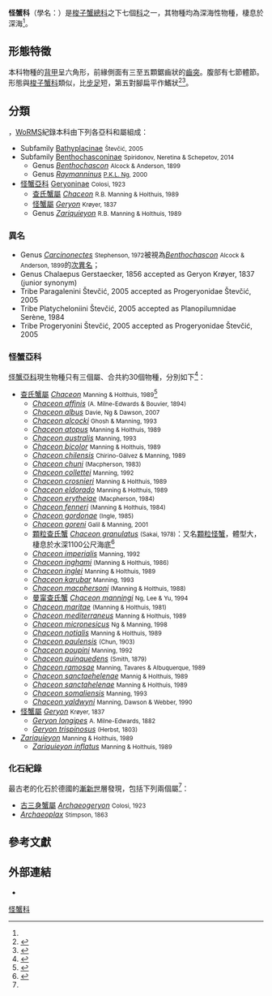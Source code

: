{{distinguish|怪方蟹科}}
{{Automatic taxobox
 | image = Chaceon affinis.jpg
 | image_caption = ''[[Chaceon_affinis|Chaceon affinis]]''
 | taxon = Geryonidae
 | authority = {{tsl|en|Giuseppe Colosi||Colosi}}, 1923
 | subdivision_ranks = [[亞科|亞科]]與[[属|属]]{{r|WoRMS_106762}}
 | subdivision = [[#分類|見內文]]
}}

'''怪蟹科'''（學名：{{lang|la|Geryonidae}}）是[[梭子蟹總科|梭子蟹總科]]之下七個[[科_(生物)|科]]之一，其物種均為深海性物種，棲息於深海<ref name="manning1989two"/>。

==形態特徵==
本科物種的[[背甲|背甲]]呈六角形，前緣側面有三至五顆鋸齒狀的[[齒突|齒突]]。腹部有七節體節。形態與[[梭子蟹科|梭子蟹科]]類似，{{tsl|ja|鉗脚|鉗足}}比[[步足|步足]]短，第五對腳扁平作鰭狀<ref name="karasawa2008revision">{{cite journal|title=Revision of Portunoidea Rafinesque, 1815 (Decapoda: Brachyura) with emphasis on the fossil genera and families|author=Karasawa, Hiroaki and Schweitzer, Carrie E and Feldmann, Rodney M|journal=Journal of Crustacean Biology|volume=28|issue=1|pages=82-127|year=2008}}</ref><ref name="manning1989two">{{cite journal|title=Two new genera and nine new species of geryonid crabs (Crustacea, Decapoda, Geryonidae)|author=Manning, Raymond B and Holthuis, LB|journal=Proceedings of the Biological Society of Washington|volume=102|number=1|pages=50-77|year=1989}}</ref>。

==分類==
{{as of|2020|8|20}}，[[WoRMS|WoRMS]]紀錄本科由下列各亞科和屬組成{{r|WoRMS_106762}}：
* Subfamily [[Bathyplacinae|Bathyplacinae]] <small>Števčić, 2005</small>
* Subfamily [[Benthochasconinae|Benthochasconinae]] <small>Spiridonov, Neretina & Schepetov, 2014</small>
** Genus ''[[Benthochascon|Benthochascon]]'' <small>Alcock & Anderson, 1899</small>
** Genus ''[[Raymanninus|Raymanninus]]'' <small>[[黃麒麟|P.K.L. Ng]], 2000</small>
* [[#怪蟹亞科|怪蟹亞科]] [[#怪蟹亞科|Geryoninae]] <small>Colosi, 1923</small>
** [[查氏蟹屬|查氏蟹屬]] ''[[Chaceon|Chaceon]]'' <small>R.B. Manning & Holthuis, 1989</small>
** [[怪蟹屬|怪蟹屬]] ''[[Geryon|Geryon]]'' <small>Krøyer, 1837</small>
** Genus ''[[Zariquieyon|Zariquieyon]]'' <small>R.B. Manning & Holthuis, 1989</small>

===異名===
* Genus ''[[Carcinonectes|Carcinonectes]]'' <small>Stephenson, 1972</small>被視為''[[Benthochascon|Benthochascon]]'' <small>Alcock & Anderson, 1899</small>的[[次異名|次異名]]；
* Genus Chalaepus Gerstaecker, 1856 accepted as Geryon Krøyer, 1837 (junior synonym)
* Tribe Paragalenini Števčić, 2005 accepted as Progeryonidae Števčić, 2005
* Tribe Platycheloniini Števčić, 2005 accepted as Planopilumnidae Serène, 1984
* Tribe Progeryonini Števčić, 2005 accepted as Progeryonidae Števčić, 2005

===怪蟹亞科===
[[怪蟹亞科|怪蟹亞科]]現生物種只有三個屬、合共約30個物種，分別如下<ref name="WoRMS_877428">{{WoRMS |id=877428 |title=Geryoninae Colosi, 1923 |last=Davie |first=Peter |date=2016-05-26 |access-date=2020-08-06 }}</ref>：
* [[查氏蟹屬|查氏蟹屬]] ''[[Chaceon|Chaceon]]'' <small>Manning & Holthuis, 1989</small><ref name="TaiBIF">{{cite web |url=http://www.taibif.tw/zh/catalogue_of_life/page/b188-f1b8-5bd0-ce55-dc2f-8faa-c3d1-5a14 |title=Geryonidae 怪蟹科 |work=[[臺灣生物多樣性資訊入口網|臺灣生物多樣性資訊入口網]] |access-date=2020-08-06 |language=zh-hant }}</ref>
**''[[Chaceon_affinis|Chaceon affinis]]'' <small>(A. Milne-Edwards & Bouvier, 1894)</small>
**''[[Chaceon_albus|Chaceon albus]]'' <small>Davie, Ng & Dawson, 2007</small>
**''[[Chaceon_alcocki|Chaceon alcocki]]'' <small>Ghosh & Manning, 1993</small>
**''[[Chaceon_atopus|Chaceon atopus]]'' <small>Manning & Holthuis, 1989</small>
**''[[Chaceon_australis|Chaceon australis]]'' <small>Manning, 1993</small>
**''[[Chaceon_bicolor|Chaceon bicolor]]'' <small>Manning & Holthuis, 1989</small>
**''[[Chaceon_chilensis|Chaceon chilensis]]'' <small>Chirino-Gálvez & Manning, 1989</small>
**''[[Chaceon_chuni|Chaceon chuni]]'' <small>(Macpherson, 1983)</small>
**''[[Chaceon_collettei|Chaceon collettei]]'' <small>Manning, 1992</small>
**''[[Chaceon_crosnieri|Chaceon crosnieri]]'' <small>Manning & Holthuis, 1989</small>
**''[[Chaceon_eldorado|Chaceon eldorado]]'' <small>Manning & Holthuis, 1989</small>
**''[[Chaceon_erytheiae|Chaceon erytheiae]]'' <small>(Macpherson, 1984)</small>
**''[[Chaceon_fenneri|Chaceon fenneri]]'' <small>(Manning & Holthuis, 1984)</small>
**''[[Chaceon_gordonae|Chaceon gordonae]]'' <small>(Ingle, 1985)</small>
**''[[Chaceon_goreni|Chaceon goreni]]'' <small>Galil & Manning, 2001</small>
**[[顆粒查氏蟹|顆粒查氏蟹]] ''[[Chaceon_granulatus|Chaceon granulatus]]'' <small>(Sakai, 1978)</small>{{r|TaiBIF}}：又名[[顆粒怪蟹|顆粒怪蟹]]，體型大，棲息於水深1100公尺海底<ref>{{cite journal |url=https://ws.nmmba.gov.tw/Download.ashx?u=LzAwMS9VcGxvYWQvMjIzL3JlbGZpbGUvNjYzOC8yNjk0LzcwZmEzZTllLTE3M2EtNDdmMC1hYWYyLTYxODEyN2YzZDY1MC5wZGY%3D&n=NzTmnJ%2FppKjoqIotMTAt5oCq6J%2B55LiA57Gu562QLnBkZg%3D%3D&icon=..pdf |author=[[陳文德|陳文德]] |title=一籮筐怪蟹 |journal=國立海洋生物博物館館訊 |publisher=[[國立海洋生物博物館|國立海洋生物博物館]] |issue=74期 |language=zh-hant |access-date=2020-08-06 |archive-date=2021-07-10 |archive-url=https://web.archive.org/web/20210710075232/https://ws.nmmba.gov.tw/Download.ashx?u=LzAwMS9VcGxvYWQvMjIzL3JlbGZpbGUvNjYzOC8yNjk0LzcwZmEzZTllLTE3M2EtNDdmMC1hYWYyLTYxODEyN2YzZDY1MC5wZGY%3D&n=NzTmnJ%2FppKjoqIotMTAt5oCq6J%2B55LiA57Gu562QLnBkZg%3D%3D&icon=..pdf }}</ref>
**''[[Chaceon_imperialis|Chaceon imperialis]]'' <small>Manning, 1992</small>
**''[[Chaceon_inghami|Chaceon inghami]]'' <small>(Manning & Holthuis, 1986)</small>
**''[[Chaceon_inglei|Chaceon inglei]]'' <small>Manning & Holthuis, 1989</small>
**''[[Chaceon_karubar|Chaceon karubar]]'' <small>Manning, 1993</small>
**''[[Chaceon_macphersoni|Chaceon macphersoni]]'' <small>(Manning & Holthuis, 1988)</small>
**[[曼甯查氏蟹|曼甯查氏蟹]] ''[[Chaceon_manningi|Chaceon manningi]]'' <small>Ng, Lee & Yu, 1994</small>{{r|TaiBIF}}
**''[[Chaceon_maritae|Chaceon maritae]]'' <small>(Manning & Holthuis, 1981)</small>
**''[[Chaceon_mediterraneus|Chaceon mediterraneus]]'' <small>Manning & Holthuis, 1989</small>
**''[[Chaceon_micronesicus|Chaceon micronesicus]]'' <small>Ng & Manning, 1998</small>
**''[[Chaceon_notialis|Chaceon notialis]]'' <small>Manning & Holthuis, 1989</small>
**''[[Chaceon_paulensis|Chaceon paulensis]]'' <small>(Chun, 1903)</small>
**''[[Chaceon_poupini|Chaceon poupini]]'' <small>Manning, 1992</small>
**''[[Chaceon_quinquedens|Chaceon quinquedens]]'' <small>(Smith, 1879)</small>
**''[[Chaceon_ramosae|Chaceon ramosae]]'' <small>Manning, Tavares & Albuquerque, 1989</small>
**''[[Chaceon_sanctaehelenae|Chaceon sanctaehelenae]]'' <small>Mannig & Holthuis, 1989</small>
**''[[Chaceon_sanctahelenae|Chaceon sanctahelenae]]'' <small>Manning & Holthuis, 1989</small>
**''[[Chaceon_somaliensis|Chaceon somaliensis]]'' <small>Manning, 1993</small>
**''[[Chaceon_yaldwyni|Chaceon yaldwyni]]'' <small>Manning, Dawson & Webber, 1990</small>
* [[怪蟹屬|怪蟹屬]] ''[[Geryon_(genus)|Geryon]]'' <small>Krøyer, 1837</small>
**''[[Geryon_longipes|Geryon longipes]]'' <small>A. Milne-Edwards, 1882</small>
**''[[Geryon_trispinosus|Geryon trispinosus]]'' <small>(Herbst, 1803)</small>
*''[[Zariquieyon|Zariquieyon]]'' <small>Manning & Holthuis, 1989</small>
**''[[Zariquieyon_inflatus|Zariquieyon inflatus]]'' <small>Manning & Holthuis, 1989</small>

===化石紀錄===
最古老的化石於德國的[[漸新世|漸新世]]層發現，包括下列兩個屬<ref name="manning1989two"/>：
* [[古三身蟹|古三身蟹屬]] ''[[Archaeogeryon|Archaeogeryon]]'' <small>Colosi, 1923</small>
* ''[[Archaeoplax|Archaeoplax]]'' <small>Stimpson, 1863</small>

==參考文獻==
{{reflist |refs=
<ref name="WoRMS_106762">{{WoRMS |id=106762
 |title=Geryonidae Colosi, 1923.
 |last1=Davie |first1=Peter
 |last2=Cuvelier |first2=Daphne
 |last3=Türkay |first3=Michael
 |date=2009-12-15 |access-date=2020-08-20 }}</ref>
}}

==外部連結==
{{Commonscat|Geryonidae}}
*{{Wikispecies-inline|Geryonidae}}
{{Taxonbar|from=Q2399766}}
[[Category:怪蟹科|]]